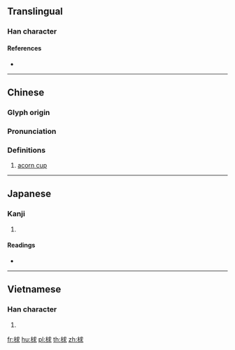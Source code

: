 ==Translingual==

===Han character===
{{Han char|rn=75|rad=木|as=07|sn=11|four=43932|canj=DIJE|ids=⿰木求}}

====References====
* {{Han ref|kx=0528.040|dkj=14826|dj=0916.190|hdz=21210.080|uh=6882|ud=26754|bh=B1FC|bd=45564}}

----

==Chinese==
{{zh-forms}}

===Glyph origin===
{{Han etym}}

===Pronunciation===
{{zh-pron
|m=qiú
|c=kau4
|mc=y
|oc=y
|ma=
|cat=n
}}

===Definitions===
{{zh-hanzi}}

# [[acorn cup]]

----

==Japanese==

===Kanji===
{{ja-kanji|grade=|rs=木07}}

# {{defn|lang=ja|sort=木07}}

====Readings====
* {{ja-readings|on=[[きゅう]] (kyū), [[ぐ]] (gu), [[きょく]] (kyoku), [[こく]] (koku)|kun=[[のみのさき]] (nominosaki)}}

----

==Vietnamese==

===Han character===
{{vi-readings|rs=木07|hanviet=cầu}}

# {{defn|lang=vi|sort=木07}}

[[fr:梂]]
[[hu:梂]]
[[pl:梂]]
[[th:梂]]
[[zh:梂]]